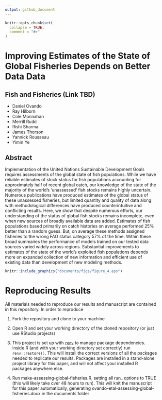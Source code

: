 ```yaml
---
output: github_document
---
```


<!-- README.md is generated from README.Rmd. Please edit that file -->

```r
knitr::opts_chunk$set(
  collapse = TRUE,
  comment = "#>"
)
```

#  Improving Estimates of the State of Global Fisheries Depends on Better Data Data
## Fish and Fisheries (Link TBD)
  
  - Daniel Ovando
  - Ray Hilborn
  - Cole Monnahan
  - Merrill Rudd
  - Rishi Sharma
  - James Thorson
  - Yannick Rousseau
  - Yimin Ye
  
## Abstract

Implementation of the United Nations Sustainable Development Goals requires assessments of the global state of fish populations. While we have reliable estimates of stock status for fish populations accounting for approximately half of recent global catch, our knowledge of the state of the majority of the world's 'unassessed' fish stocks remains highly uncertain. Numerous publications have produced estimates of the global status of these unassessed fisheries, but limited quantity and quality of data along with methodological differences have produced counterintuitive and conflicting results. Here, we show that despite numerous efforts, our understanding of the status of global fish stocks remains incomplete, even when new sources of broadly available data are added. Estimates of fish populations based primarily on catch histories on average performed 25% better than a random guess. But, on average these methods assigned fisheries to the wrong FAO status category 57% of the time. Within these broad summaries the performance of models trained on our tested data sources varied widely across regions. Substantial improvements to estimates of the state of the world's exploited fish populations depends more on expanded collection of new information and efficient use of existing data than development of new modeling methods.


<!-- *Mean classification accuracy (assignment to FAO stock status category) by FAO statistical area arising from different data sources. Data source panels are ordered in descending (starting from top left) mean accuracy at the FAO region level. RLSADB Index refers to catch and abundance index drawn from RLSADB. Effective CPUE refers to an index of abundance based on reconstructed effort data. Effective CPUE+ uses CPUE along with Fisheries Management Index (FMI) and/or swept area ratio (SAR) data. For both CPUE series 'nominal' assumes a 0% technology creep, for 'effective' a 2.6% technology creep is assumed. FMI uses FMI scores to develop a prior on recent fishing mortality rates, SAR does the same but based on swept area ratio. CMSY uses the methods from Froese et al. 2017 [@froese2017]. Guess assigns a random recent B/B~MSY~ of 0.4,1, or 1.6.* -->

```r
knitr::include_graphics("documents/figs/figure_4.eps")
```

  
# Reproducing Results

All materials needed to reproduce our results and manuscript are contained in this repository. In order to reproduce

1. Fork the repository and clone to your machine

2. Open R and set your working directory of the cloned repository (or just use RStudio projects)

3. This project is set up with [`renv`](https://rstudio.github.io/renv/articles/renv.html) to manage package dependencies. Inside R (and with your working directory set correctly) run `renv::restore()`. This will install the correct versions of all the packages needed to replicate our results. Packages are installed in a stand-alone project library for this paper, and will not affect your installed R packages anywhere else. 


4. Run make-assessing-global-fisheries.R, setting all run_ options to TRUE (this will likely take over 48 hours to run). This will knit the manuscript for this paper automatically, generating ovando-etal-assessing-global-fisheries.docx in the documents folder
